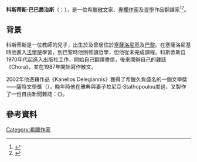 '''科斯蒂斯·巴巴喬治斯'''（{{lang-el|Κωστής Παπαγιώργης}}；{{bd|1947年||2014年|3月21日|catIdx=Papagiorgis}}），是一位希臘[[散文|散文]]家、[[專欄作家|專欄作家]]及[[哲學|哲學]]作品翻譯家<ref>{{cite journal|last=Panourgia|first=Neni|date=October 1994|title=Essay Review: Objects at Birth, Subjects at Death|journal=Journal of Modern Greek Studies|volume=12|issue=2|pages=261–269|doi=10.1353/mgs.2010.0206|url=http://muse.jhu.edu/journals/mgs/summary/v012/12.2.panourgia.html|language=|quote=Kostis Papagiorgis's [work]‚ (1991) follows the same path but with one significant difference that his secular orientation places humanity, not religion, at the crux of his analytical conclusions. ...}}</ref><ref>{{cite web|url=http://www.newsbomb.gr/global/news/story/421611/the-author--kostis-papagiorgis-dies-at-67|title=The author, Kostis Papagiorgis dies at 67|date=2014-03-22|publisher=[[Newsbomb.gr|Newsbomb.gr]]|accessdate=22 March 2014}}</ref>。

==背景==
科斯蒂斯是一位教師的兒子，出生於{{link-en|伊帕提|Ypati}}及曾居住於[[塞薩洛尼基|塞薩洛尼基]]及[[巴黎|巴黎]]。在塞薩洛尼基時他進入[[法學院|法學院]]學習，到巴黎時他則修讀哲學，但他從未完成課程。科斯蒂斯自1970年代起進入出版社工作，開始自己翻譯書信，後來開辦自己的雜誌《Chora》，並在1987年開始寫作散文。

2002年他憑藉作品《Kanellos Delegiannis》獲得了希臘久負盛名的一個文學獎——薩特文學獎（{{lang-en|Sate Literary Award}}），晚年時他在雅典與妻子拉尼亞·Stathopoulou度過，又製作了一份自由新聞雜誌：《{{link-en|LIFO (雜誌)|LIFO (magazine)|LIFO}}》。

==參考資料==
{{Reflist}}

{{DEFAULTSORT:Papagiorgis, Kostis}}

[[Category:希臘作家|Category:希臘作家]]